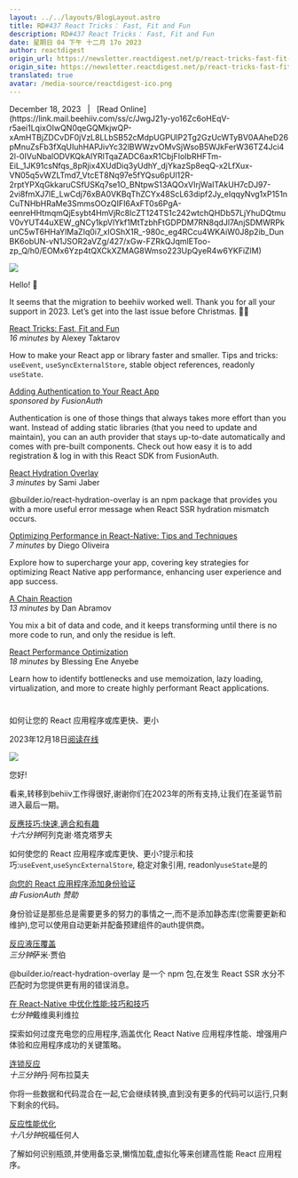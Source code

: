 ```yaml
---
layout: ../../layouts/BlogLayout.astro
title: RD#437 React Tricks： Fast, Fit and Fun
description: RD#437 React Tricks： Fast, Fit and Fun
date: 星期日 04 下午 十二月 17o 2023
author: reactdigest
origin_url: https://newsletter.reactdigest.net/p/react-tricks-fast-fit-fun
origin_site: https://newsletter.reactdigest.net/p/react-tricks-fast-fit-fun
translated: true
avatar: /media-source/reactdigest-ico.png
---
```



<Reference client:only="react" title="RD#437 React Tricks： Fast, Fit and Fun" url="https://newsletter.reactdigest.net/p/react-tricks-fast-fit-fun" />

<Detail client:only="react">
December 18, 2023   |   [Read Online](https://link.mail.beehiiv.com/ss/c/JwgJ21y-yo16Zc6oHEqV-r5aei1LqixOIwQN0qeGQMkjwQP-xAmHTBjZDCvDF0jVzL8LLbSB52cMdpUGPUlP2Tg2GzUcWTyBV0AAheD26pMnuZsFb3fXqUIuhHAPJivYc32lBWWzvOMvSjWsoB5WJkFerW36TZ4Jci42l-0IVuNbalODVKQkAlYRlTqaZADC6axR1CbjFIoIbRHFTm-EiL_1JK91csNfqs_8pRjix4XUdDiq3yUdhY_djYkazSp8eqQ-x2LfXux-VN05q5vWZLTmd7_VtcET8Nq97e5fYQsu6pUl12R-2rptYPXqGkkaruCSfUSKq7se1O_BNtpwS13AQOxVIrjWaITAkUH7cDJ97-2vi8fmXJ7lE_LwCdj76xBA0VKBqThZCYx48ScL63dipf2Jy_eIqqyNvg1xP151nCuTNHbHRaMe3SmmsOOzQIFI6AxFT0s6PgA-eenreHHtmqmQjEsybt4HmVjRc8IcZT124TS1c242wtchQHDb57LjYhuDQtmuV0vYUT44uXEW_gNCy1kpVlYkf1MtTzbhFtGDPDM7RN8qdJl7AnjSDMWRPkunC5wT6HHaYlMaZIq0i7_xIOShX1R_-980c_eg4RCcu4WKAiW0J8p2ib_DunBK6obUN-vN1JSOR2aVZg/427/xGw-FZRkQJqmlEToo-zp_Q/h0/EOMx6Yzp4tQXCkXZMAG8Wmso223UpQyeR4w6YKFiZlM)

![](https://link.mail.beehiiv.com/ss/o/2neHg-Hzkdcq_goMOXZHDQ/427/xGw-FZRkQJqmlEToo-zp_Q/ho.gif)

Hello! 👋

It seems that the migration to beehiiv worked well. Thank you for all your support in 2023. Let’s get into the last issue before Christmas. 🤶🎄

[React Tricks: Fast, Fit and Fun](https://link.mail.beehiiv.com/ss/c/e7lrOU0N2eMt0diSomWSqIR0158OU5Dg6hKkqT4RBb8UPpiFR2SgTX93K-2VYxInH-kOutdEsM04Q93lGCb2FdanyJqXnCjRomI0WVR4FDWRih9kAiSbQ46QEizb2avfNvAA6NRoy-x1eMoNTGAW4VHRGkdm9z3nRBnj14ixop8m2kD9eKzQNZ9GgHtl3mJ_B440W9vWGorXAkBWUra9iw/427/xGw-FZRkQJqmlEToo-zp_Q/h1/ypvkyoTjXX16UrmIZK-bVfpEGUvnkOC5e1YYQd_9xOk)  
_16 minutes_ by Alexey Taktarov

How to make your React app or library faster and smaller. Tips and tricks: `useEvent`, `useSyncExternalStore`, stable object references, readonly `useState`.

[Adding Authentication to Your React App](https://link.mail.beehiiv.com/ss/c/0HSGNIf5nNWRCkbf_H2lOpyf-FJFHMSCidr23XXg8icrYElVHzNdaxydCGVyd9cEYOaHTp-d1QAbQpbRQJx4NYhlPr5zj7JRVbOGp_itWZOf5s_6AzY3QUSl3VizUO3-b4hRd1tHmdy5SZQOIx-jLG-7sWpjGz93mQq276uClQMvfFEgw1bthn6sL9AjBo90Xvr7Y9TbdF6FFiA_PSiRYqui4FqH2jULHKgWt0TCdpSotflnbtZe9tjaVxMiU7l4/427/xGw-FZRkQJqmlEToo-zp_Q/h2/5qUxNLAeYLr9Vnom6HYsACS_QEwM8YtLoaeMUi9s1vk)  
_sponsored by FusionAuth_

Authentication is one of those things that always takes more effort than you want. Instead of adding static libraries (that you need to update and maintain), you can an auth provider that stays up-to-date automatically and comes with pre-built components. Check out how easy it is to add registration & log in with this React SDK from FusionAuth.

[React Hydration Overlay](https://link.mail.beehiiv.com/ss/c/zuGyd97B3VCTINHkAvXjyIH4OrxK8L4ziQJe-9Y1Vdp-mZvMG1WvrVMzrIwiSVEcy_1fEbcoXbpNOTUzRJ3FGePoyqt9WMi_FIirpHnexBZ2A9lrkePG5VVnEXSBNzKMuJomce40ebZuwIEC__hMLahsp1o3WcPD3zjm-H69ed-pmDFe2hxtY8pTD89LMUYTUObIcY-OaEgmeegSYYcHQWdnIIeu_TQrfTMpreqIUcs/427/xGw-FZRkQJqmlEToo-zp_Q/h3/OriWxQlSqUWkPnkipDKelCPoxTqbmxBtafEsndTkz98)  
_3 minutes_ by Sami Jaber

@builder.io/react-hydration-overlay is an npm package that provides you with a more useful error message when React SSR hydration mismatch occurs.

[Optimizing Performance in React-Native: Tips and Techniques](https://link.mail.beehiiv.com/ss/c/i-14uV6vHkCzB2eOsMx0wHDXGOHe8XhIGI_TwSS6-xaKHHcfGYOte0Iv7ez43_gLOlwF10VYs6Xy2zBQK4ochB2c7nneotUuwoFIQH9x0S18RblnSWAsb9XexBc_Y1T_W4eb1Tqp9rIKG2P2GmU5tYF1u580EiZ8E_l1LYhvNS7NElhiSnbriYsHg5yS_T8gIAPQURVVxQzimzOnHjb8Ckofipqd8RScmo2jJsRlrm9eAdphK1zgIER0KVUFrEgBR5g0tYrMAP8ZKy-hCCxQmQ/427/xGw-FZRkQJqmlEToo-zp_Q/h4/4i0VQxiGBONDVkoSrfMm8vaQZbSK240WkOisynUxQhE)  
_7 minutes_ by Diego Oliveira

Explore how to supercharge your app, covering key strategies for optimizing React Native app performance, enhancing user experience and app success.

[A Chain Reaction](https://link.mail.beehiiv.com/ss/c/eaCZFApyhk8rdtjqfnYfAWG7KOfn_DR2DPErhCVltu3_Bv3XyvG622zqswC-Wj9e8s0l8VlvYKpMlNSVGjYDndn67eNszFiduewizKuW5vRVNG2Bt4eX9D56fqDcpB5V7Y0GdEUJi8KJzNu66gQ1YxuqKfMXC-uOOL_6rh08Fi8R4JfM7SC-pIWSt-BqZt7segAHhunTOX95T7NFyujXTw/427/xGw-FZRkQJqmlEToo-zp_Q/h5/7sa_6ghexQxUI8hXj_Kc8KEbdEz-EBcpSz6-eDQTLc0)  
_13 minutes_ by Dan Abramov

You mix a bit of data and code, and it keeps transforming until there is no more code to run, and only the residue is left.

[React Performance Optimization](https://link.mail.beehiiv.com/ss/c/zuGyd97B3VCTINHkAvXjyDeTcF_5eFPJVHpagbPL9id1jU8wW3LZMK2ScueWOnPViY3YB9W0L4Y2JBoSq8R2Rzq5fb7obWLf7Pm6epPICg32vlh1swy4Eg0EO_M90tkBYWmfrRqchuRRWtGY4CLoREeoyFmDsJYz8os9-emD0BEAbEg-uEZtpT6zaA7HB2k9dHhSfqxA6g15osknqk8hZlrdKBBphFKaRte0ByD4stA/427/xGw-FZRkQJqmlEToo-zp_Q/h6/tf59YWLcZ4AVprjThD9MmZQ6R9Pi4uNDYdA8cXV4b7o)  
_18 minutes_ by Blessing Ene Anyebe

Learn how to identify bottlenecks and use memoization, lazy loading, virtualization, and more to create highly performant React applications.

#
</Detail>

如何让您的 React 应用程序或库更快、更小

2023年12月18日[阅读在线](https://link.mail.beehiiv.com/ss/c/JwgJ21y-yo16Zc6oHEqV-r5aei1LqixOIwQN0qeGQMkjwQP-xAmHTBjZDCvDF0jVzL8LLbSB52cMdpUGPUlP2Tg2GzUcWTyBV0AAheD26pMnuZsFb3fXqUIuhHAPJivYc32lBWWzvOMvSjWsoB5WJkFerW36TZ4Jci42l-0IVuNbalODVKQkAlYRlTqaZADC6axR1CbjFIoIbRHFTm-EiL_1JK91csNfqs_8pRjix4XUdDiq3yUdhY_djYkazSp8eqQ-x2LfXux-VN05q5vWZLTmd7_VtcET8Nq97e5fYQsu6pUl12R-2rptYPXqGkkaruCSfUSKq7se1O_BNtpwS13AQOxVIrjWaITAkUH7cDJ97-2vi8fmXJ7lE_LwCdj76xBA0VKBqThZCYx48ScL63dipf2Jy_eIqqyNvg1xP151nCuTNHbHRaMe3SmmsOOzQIFI6AxFT0s6PgA-eenreHHtmqmQjEsybt4HmVjRc8IcZT124TS1c242wtchQHDb57LjYhuDQtmuV0vYUT44uXEW_gNCy1kpVlYkf1MtTzbhFtGDPDM7RN8qdJl7AnjSDMWRPkunC5wT6HHaYlMaZIq0i7_xIOShX1R_-980c_eg4RCcu4WKAiW0J8p2ib_DunBK6obUN-vN1JSOR2aVZg/427/xGw-FZRkQJqmlEToo-zp_Q/h0/EOMx6Yzp4tQXCkXZMAG8Wmso223UpQyeR4w6YKFiZlM)

![](https://link.mail.beehiiv.com/ss/o/2neHg-Hzkdcq_goMOXZHDQ/427/xGw-FZRkQJqmlEToo-zp_Q/ho.gif)

您好!

看来,转移到behiiv工作得很好,谢谢你们在2023年的所有支持,让我们在圣诞节前进入最后一期。

[反應技巧:快速,適合和有趣](https://link.mail.beehiiv.com/ss/c/e7lrOU0N2eMt0diSomWSqIR0158OU5Dg6hKkqT4RBb8UPpiFR2SgTX93K-2VYxInH-kOutdEsM04Q93lGCb2FdanyJqXnCjRomI0WVR4FDWRih9kAiSbQ46QEizb2avfNvAA6NRoy-x1eMoNTGAW4VHRGkdm9z3nRBnj14ixop8m2kD9eKzQNZ9GgHtl3mJ_B440W9vWGorXAkBWUra9iw/427/xGw-FZRkQJqmlEToo-zp_Q/h1/ypvkyoTjXX16UrmIZK-bVfpEGUvnkOC5e1YYQd_9xOk)\
*十六分钟*阿列克谢·塔克塔罗夫

如何使您的 React 应用程序或库更快、更小?提示和技巧:`useEvent`,`useSyncExternalStore`, 稳定对象引用, readonly`useState`是的

[向您的 React 应用程序添加身份验证](https://link.mail.beehiiv.com/ss/c/0HSGNIf5nNWRCkbf_H2lOpyf-FJFHMSCidr23XXg8icrYElVHzNdaxydCGVyd9cEYOaHTp-d1QAbQpbRQJx4NYhlPr5zj7JRVbOGp_itWZOf5s_6AzY3QUSl3VizUO3-b4hRd1tHmdy5SZQOIx-jLG-7sWpjGz93mQq276uClQMvfFEgw1bthn6sL9AjBo90Xvr7Y9TbdF6FFiA_PSiRYqui4FqH2jULHKgWt0TCdpSotflnbtZe9tjaVxMiU7l4/427/xGw-FZRkQJqmlEToo-zp_Q/h2/5qUxNLAeYLr9Vnom6HYsACS_QEwM8YtLoaeMUi9s1vk)\
*由 FusionAuth 赞助*

身份验证是那些总是需要更多的努力的事情之一,而不是添加静态库(您需要更新和维护),您可以使用自动更新并配备预建组件的auth提供商。

[反应液压覆盖](https://link.mail.beehiiv.com/ss/c/zuGyd97B3VCTINHkAvXjyIH4OrxK8L4ziQJe-9Y1Vdp-mZvMG1WvrVMzrIwiSVEcy_1fEbcoXbpNOTUzRJ3FGePoyqt9WMi_FIirpHnexBZ2A9lrkePG5VVnEXSBNzKMuJomce40ebZuwIEC__hMLahsp1o3WcPD3zjm-H69ed-pmDFe2hxtY8pTD89LMUYTUObIcY-OaEgmeegSYYcHQWdnIIeu_TQrfTMpreqIUcs/427/xGw-FZRkQJqmlEToo-zp_Q/h3/OriWxQlSqUWkPnkipDKelCPoxTqbmxBtafEsndTkz98)\
*三分钟*萨米·贾伯

@builder.io/react-hydration-overlay 是一个 npm 包,在发生 React SSR 水分不匹配时为您提供更有用的错误消息。

[在 React-Native 中优化性能:技巧和技巧](https://link.mail.beehiiv.com/ss/c/i-14uV6vHkCzB2eOsMx0wHDXGOHe8XhIGI_TwSS6-xaKHHcfGYOte0Iv7ez43_gLOlwF10VYs6Xy2zBQK4ochB2c7nneotUuwoFIQH9x0S18RblnSWAsb9XexBc_Y1T_W4eb1Tqp9rIKG2P2GmU5tYF1u580EiZ8E_l1LYhvNS7NElhiSnbriYsHg5yS_T8gIAPQURVVxQzimzOnHjb8Ckofipqd8RScmo2jJsRlrm9eAdphK1zgIER0KVUFrEgBR5g0tYrMAP8ZKy-hCCxQmQ/427/xGw-FZRkQJqmlEToo-zp_Q/h4/4i0VQxiGBONDVkoSrfMm8vaQZbSK240WkOisynUxQhE)\
*七分钟*戴维奥利维拉

探索如何过度充电您的应用程序,涵盖优化 React Native 应用程序性能、增强用户体验和应用程序成功的关键策略。

[连锁反应](https://link.mail.beehiiv.com/ss/c/eaCZFApyhk8rdtjqfnYfAWG7KOfn_DR2DPErhCVltu3_Bv3XyvG622zqswC-Wj9e8s0l8VlvYKpMlNSVGjYDndn67eNszFiduewizKuW5vRVNG2Bt4eX9D56fqDcpB5V7Y0GdEUJi8KJzNu66gQ1YxuqKfMXC-uOOL_6rh08Fi8R4JfM7SC-pIWSt-BqZt7segAHhunTOX95T7NFyujXTw/427/xGw-FZRkQJqmlEToo-zp_Q/h5/7sa_6ghexQxUI8hXj_Kc8KEbdEz-EBcpSz6-eDQTLc0)\
*十三分钟*丹·阿布拉莫夫

你将一些数据和代码混合在一起,它会继续转换,直到没有更多的代码可以运行,只剩下剩余的代码。

[反应性能优化](https://link.mail.beehiiv.com/ss/c/zuGyd97B3VCTINHkAvXjyDeTcF_5eFPJVHpagbPL9id1jU8wW3LZMK2ScueWOnPViY3YB9W0L4Y2JBoSq8R2Rzq5fb7obWLf7Pm6epPICg32vlh1swy4Eg0EO_M90tkBYWmfrRqchuRRWtGY4CLoREeoyFmDsJYz8os9-emD0BEAbEg-uEZtpT6zaA7HB2k9dHhSfqxA6g15osknqk8hZlrdKBBphFKaRte0ByD4stA/427/xGw-FZRkQJqmlEToo-zp_Q/h6/tf59YWLcZ4AVprjThD9MmZQ6R9Pi4uNDYdA8cXV4b7o)\
*十八分钟*祝福任何人

了解如何识别瓶颈,并使用备忘录,懒惰加载,虚拟化等来创建高性能 React 应用程序。

#


